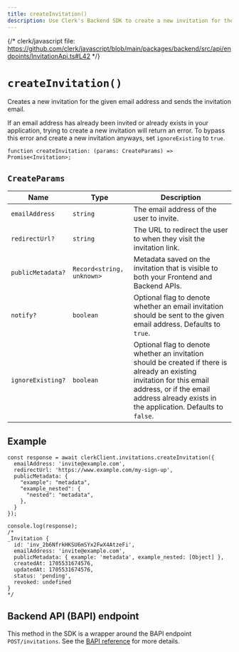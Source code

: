```yaml
---
title: createInvitation()
description: Use Clerk's Backend SDK to create a new invitation for the given email address, and send the invitation email.
---
```


{/* clerk/javascript file: https://github.com/clerk/javascript/blob/main/packages/backend/src/api/endpoints/InvitationApi.ts#L42 */}

# `createInvitation()`

Creates a new invitation for the given email address and sends the invitation email.

If an email address has already been invited or already exists in your application, trying to create a new invitation will return an error. To bypass this error and create a new invitation anyways, set `ignoreExisting` to `true`.

```tsx
function createInvitation: (params: CreateParams) => Promise<Invitation>;
```

## `CreateParams`

| Name | Type | Description |
| --- | --- | --- |
| `emailAddress` | `string` | The email address of the user to invite. |
| `redirectUrl?` | `string` | The URL to redirect the user to when they visit the invitation link. |
| `publicMetadata?` | `Record<string, unknown>` | Metadata saved on the invitation that is visible to both your Frontend and Backend APIs. |
| `notify?` | `boolean` | Optional flag to denote whether an email invitation should be sent to the given email address. Defaults to `true`. |
| `ignoreExisting?` | `boolean` | Optional flag to denote whether an invitation should be created if there is already an existing invitation for this email address, or if the email address already exists in the application. Defaults to `false`. |

## Example

```tsx
const response = await clerkClient.invitations.createInvitation({
  emailAddress: 'invite@example.com',
  redirectUrl: 'https://www.example.com/my-sign-up',
  publicMetadata: {
    "example": "metadata",
    "example_nested": {
      "nested": "metadata",
    },
  }
});

console.log(response);
/*
_Invitation {
  id: 'inv_2b6NfrkHKSU6mSYx2FwX4AtzeFi',
  emailAddress: 'invite@example.com',
  publicMetadata: { example: 'metadata', example_nested: [Object] },
  createdAt: 1705531674576,
  updatedAt: 1705531674576,
  status: 'pending',
  revoked: undefined
}
*/
```

## Backend API (BAPI) endpoint

This method in the SDK is a wrapper around the BAPI endpoint `POST/invitations`. See the [BAPI reference](https://clerk.com/docs/reference/backend-api/tag/Invitations#operation/CreateInvitation) for more details.

